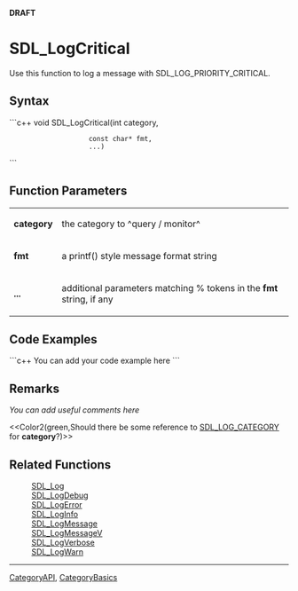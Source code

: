 <!-- pragma section-numbers off -->
<!-- pragma camelcase off -->
'''DRAFT'''

= SDL_LogCritical =
Use this function to log a message with SDL_LOG_PRIORITY_CRITICAL.


== Syntax ==
```c++
void SDL_LogCritical(int         category,
                     const char* fmt,
                     ...)
```

== Function Parameters ==
{|
|'''category'''
|the category to ^query / monitor^
|-
|'''fmt'''
|a printf() style message format string
|-
|'''...'''
|additional parameters matching % tokens in the '''fmt''' string, if any
|}

== Code Examples ==
```c++
You can add your code example here
```

== Remarks ==
''You can add useful comments here''

<<Color2(green,Should there be some reference to [[SDL_LOG_CATEGORY]] for '''category'''?)>>

== Related Functions ==
:[[SDL_Log]]
:[[SDL_LogDebug]]
:[[SDL_LogError]]
:[[SDL_LogInfo]]
:[[SDL_LogMessage]]
:[[SDL_LogMessageV]]
:[[SDL_LogVerbose]]
:[[SDL_LogWarn]]

----
[[CategoryAPI]], [[CategoryBasics]]
